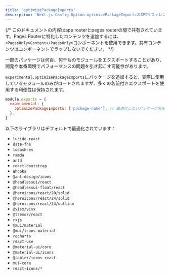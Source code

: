 ```yaml
---
title: 'optimizePackageImports'
description: 'Next.js Config Option optimizePackageImportsのAPIリファレンス'
---
```


{/* このドキュメントの内容はapp routerとpages routerの間で共有されています。Pages Routerに特化したコンテンツを追加するには、`<PagesOnly>Content</PagesOnly>`コンポーネントを使用できます。共有コンテンツはコンポーネントでラップしないでください。 */}

一部のパッケージは何百、何千ものモジュールをエクスポートすることがあり、開発や本番環境でパフォーマンスの問題を引き起こす可能性があります。

`experimental.optimizePackageImports`にパッケージを追加すると、実際に使用しているモジュールのみがロードされますが、多くの名前付きエクスポートを使用する利便性は保持されます。

```js title="next.config.js"
module.exports = {
  experimental: {
    optimizePackageImports: ['package-name'], // 最適化したいパッケージ名を指定
  },
}
```

以下のライブラリはデフォルトで最適化されています：

- `lucide-react`
- `date-fns`
- `lodash-es`
- `ramda`
- `antd`
- `react-bootstrap`
- `ahooks`
- `@ant-design/icons`
- `@headlessui/react`
- `@headlessui-float/react`
- `@heroicons/react/20/solid`
- `@heroicons/react/24/solid`
- `@heroicons/react/24/outline`
- `@visx/visx`
- `@tremor/react`
- `rxjs`
- `@mui/material`
- `@mui/icons-material`
- `recharts`
- `react-use`
- `@material-ui/core`
- `@material-ui/icons`
- `@tabler/icons-react`
- `mui-core`
- `react-icons/*`